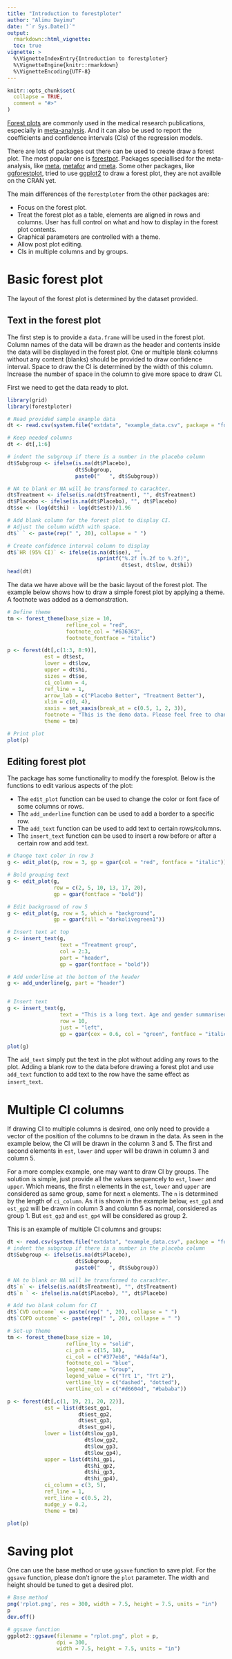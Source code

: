```yaml
---
title: "Introduction to forestploter"
author: "Alimu Dayimu"
date: "`r Sys.Date()`"
output: 
  rmarkdown::html_vignette:
  toc: true
vignette: >
  %\VignetteIndexEntry{Introduction to forestploter}
  %\VignetteEngine{knitr::rmarkdown}
  %\VignetteEncoding{UTF-8}
---
```


```r
knitr::opts_chunk$set(
  collapse = TRUE,
  comment = "#>"
)
```

[Forest plots](https://en.wikipedia.org/wiki/Forest_plot) are commonly used in the medical research publications, especially in [meta-analysis](https://en.wikipedia.org/wiki/Meta-analysis). And it can also be used to report the coefficients and confidence intervals (CIs) of the regression models.

There are lots of packages out there can be used to create draw a forest plot. The most popular one is [forestpot](https://cran.r-project.org/web/packages/forestplot/). Packages speciallised for the meta-analysis, like [meta](https://cran.r-project.org/web/packages/meta/), [metafor](https://cran.r-project.org/web/packages/metafor/) and [rmeta](https://cran.r-project.org/web/packages/rmeta/). Some other packages, like [ggforestplot](https://nightingalehealth.github.io/ggforestplot/index.html), tried to use [ggplot2](https://cran.r-project.org/web/packages/ggplot2/) to draw a forest plot, they are not availble on the CRAN yet.

The main differences of the `forestploter` from the other packages are:

* Focus on the forest plot.
* Treat the forest plot as a table, elements are aligned in rows and columns. User has full control on what and how to display in the forest plot contents.
* Graphical parameters are controlled with a theme.
* Allow post plot editing.
* CIs in multiple columns and by groups.

# Basic forest plot

The layout of the forest plot is determined by the dataset provided. 

## Text in the forest plot

The first step is to provide a `data.frame` will be used in the forest plot. Column names of the data will be drawn as the header and contents inside the data will be displayed in the forest plot. One or multiple blank columns without any content (blanks) should be provided to draw confidence interval. Space to draw the CI is determined by the width of this column. Increase the number of space in the column to give more space to draw CI. 

First we need to get the data ready to plot.

```r
library(grid)
library(forestploter)

# Read provided sample example data
dt <- read.csv(system.file("extdata", "example_data.csv", package = "forestploter"))

# Keep needed columns
dt <- dt[,1:6]

# indent the subgroup if there is a number in the placebo column
dt$Subgroup <- ifelse(is.na(dt$Placebo), 
                      dt$Subgroup,
                      paste0("   ", dt$Subgroup))

# NA to blank or NA will be transformed to carachter.
dt$Treatment <- ifelse(is.na(dt$Treatment), "", dt$Treatment)
dt$Placebo <- ifelse(is.na(dt$Placebo), "", dt$Placebo)
dt$se <- (log(dt$hi) - log(dt$est))/1.96

# Add blank column for the forest plot to display CI.
# Adjust the column width with space. 
dt$` ` <- paste(rep(" ", 20), collapse = " ")

# Create confidence interval column to display
dt$`HR (95% CI)` <- ifelse(is.na(dt$se), "",
                             sprintf("%.2f (%.2f to %.2f)",
                                     dt$est, dt$low, dt$hi))
head(dt)
```

The data we have above will be the basic layout of the forest plot. The example below shows how to draw a simple forest plot by applying a theme. A footnote was added as a demonstration.

```r
# Define theme
tm <- forest_theme(base_size = 10,
                   refline_col = "red",
                   footnote_col = "#636363",
                   footnote_fontface = "italic")

p <- forest(dt[,c(1:3, 8:9)],
            est = dt$est,
            lower = dt$low, 
            upper = dt$hi,
            sizes = dt$se,
            ci_column = 4,
            ref_line = 1,
            arrow_lab = c("Placebo Better", "Treatment Better"),
            xlim = c(0, 4),
            xaxis = set_xaxis(break_at = c(0.5, 1, 2, 3)),
            footnote = "This is the demo data. Please feel free to change\nanything you want.",
            theme = tm)

# Print plot
plot(p)

```

## Editing forest plot

The package has some functionality to modify the foresplot. Below is the functions to edit various aspects of the plot:

* The `edit_plot` function can be used to change the color or font face of some columns or rows. 
* The `add_underline` function can be used to add a border to a specific row.
* The `add_text` function can be used to add text to certain rows/columns. 
* The `insert_text` function can be used to insert a row before or after a certain row and add text.

```r
# Change text color in row 3
g <- edit_plot(p, row = 3, gp = gpar(col = "red", fontface = "italic"))

# Bold grouping text
g <- edit_plot(g,
               row = c(2, 5, 10, 13, 17, 20),
               gp = gpar(fontface = "bold"))

# Edit background of row 5
g <- edit_plot(g, row = 5, which = "background",
               gp = gpar(fill = "darkolivegreen1"))

# Insert text at top
g <- insert_text(g,
                 text = "Treatment group",
                 col = 2:3,
                 part = "header",
                 gp = gpar(fontface = "bold"))

# Add underline at the bottom of the header
g <- add_underline(g, part = "header")


# Insert text
g <- insert_text(g,
                 text = "This is a long text. Age and gender summarised above.\nBMI is next",
                 row = 10,
                 just = "left",
                 gp = gpar(cex = 0.6, col = "green", fontface = "italic"))

plot(g)

```

The `add_text` simply put the text in the plot without adding any rows to the plot. Adding a blank row to the data before drawing a forest plot and use `add_text` function to add text to the row have the same effect as `insert_text`.

# Multiple CI columns

If drawing CI to multiple columns is desired, one only need to provide a vector of the position of the columns to be drawn in the data. As seen in the example below, the CI will be drawn in the column 3 and 5. The first and second elements in `est`, `lower` and `upper` will be drawn in column 3 and column 5. 

For a more complex example, one may want to draw CI by groups. The solution is simple, just provide all the values sequencely to `est`, `lower` and `upper`. Which means, the first `n` elements in the `est`, `lower` and `upper` are considered as same group, same for next `n` elements. The `n` is determined by the length of `ci_column`. As it is shown in the example below, `est_gp1` and `est_gp2` will be drawn in column 3 and column 5 as normal, considered as group 1. But `est_gp3` and `est_gp4` will be considered as group 2. 

This is an example of multiple CI columns and groups:

```r
dt <- read.csv(system.file("extdata", "example_data.csv", package = "forestploter"))
# indent the subgroup if there is a number in the placebo column
dt$Subgroup <- ifelse(is.na(dt$Placebo), 
                      dt$Subgroup,
                      paste0("   ", dt$Subgroup))

# NA to blank or NA will be transformed to carachter.
dt$`n` <- ifelse(is.na(dt$Treatment), "", dt$Treatment)
dt$`n ` <- ifelse(is.na(dt$Placebo), "", dt$Placebo)

# Add two blank column for CI
dt$`CVD outcome` <- paste(rep(" ", 20), collapse = " ")
dt$`COPD outcome` <- paste(rep(" ", 20), collapse = " ")

# Set-up theme
tm <- forest_theme(base_size = 10,
                   refline_lty = "solid",
                   ci_pch = c(15, 18),
                   ci_col = c("#377eb8", "#4daf4a"),
                   footnote_col = "blue",
                   legend_name = "Group",
                   legend_value = c("Trt 1", "Trt 2"),
                   vertline_lty = c("dashed", "dotted"),
                   vertline_col = c("#d6604d", "#bababa"))

p <- forest(dt[,c(1, 19, 21, 20, 22)],
            est = list(dt$est_gp1,
                       dt$est_gp2,
                       dt$est_gp3,
                       dt$est_gp4),
            lower = list(dt$low_gp1,
                         dt$low_gp2,
                         dt$low_gp3,
                         dt$low_gp4), 
            upper = list(dt$hi_gp1,
                         dt$hi_gp2,
                         dt$hi_gp3,
                         dt$hi_gp4),
            ci_column = c(3, 5),
            ref_line = 1,
            vert_line = c(0.5, 2),
            nudge_y = 0.2,
            theme = tm)

plot(p)
```


# Saving plot
One can use the base method or use `ggsave` function to save plot. For the `ggsave` function, please don't ignore the `plot` parameter. The width and height should be tuned to get a desired plot.

```r
# Base method
png('rplot.png', res = 300, width = 7.5, height = 7.5, units = "in")
p
dev.off()

# ggsave function
ggplot2::ggsave(filename = "rplot.png", plot = p,
                dpi = 300,
                width = 7.5, height = 7.5, units = "in")
```


